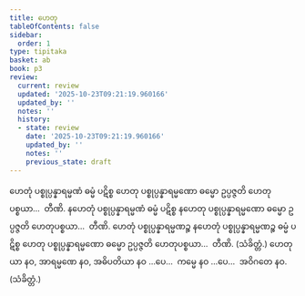 ```yaml
---
title: ဟေတု
tableOfContents: false
sidebar:
  order: 1
type: tipitaka
basket: ab
book: p3
review:
  current: review
  updated: '2025-10-23T09:21:19.960166'
  updated_by: ''
  notes: ''
  history:
  - state: review
    date: '2025-10-23T09:21:19.960166'
    updated_by: ''
    notes: ''
    previous_state: draft
---
```



<ReviewStatus review={frontmatter.review} showDetails={true} />

<HypothesisAnnotation frontmatter={frontmatter} />

<DynamicBreadcrumb />

<Division number="501" book="p3" e="ch" v="39" p="312">

<Paragraph number="1116" book="p3">
ဟေတုံ ပစ္စုပ္ပန္နာရမ္မဏံ ဓမ္မံ ပဋိစ္စ ဟေတု ပစ္စုပ္ပန္နာရမ္မဏော ဓမ္မော ဥပ္ပဇ္ဇတိ ဟေတုပစ္စယာ…  တီဏိ.
</Paragraph>

<Paragraph number="1117" book="p3">
နဟေတုံ ပစ္စုပ္ပန္နာရမ္မဏံ ဓမ္မံ ပဋိစ္စ နဟေတု ပစ္စုပ္ပန္နာရမ္မဏော ဓမ္မော ဥပ္ပဇ္ဇတိ ဟေတုပစ္စယာ…  တီဏိ.
</Paragraph>

<Paragraph number="1118" book="p3">
ဟေတုံ ပစ္စုပ္ပန္နာရမ္မဏဉ္စ နဟေတုံ ပစ္စုပ္ပန္နာရမ္မဏဉ္စ ဓမ္မံ ပဋိစ္စ ဟေတု ပစ္စုပ္ပန္နာရမ္မဏော ဓမ္မော ဥပ္ပဇ္ဇတိ ဟေတုပစ္စယာ…  တီဏိ. (သံခိတ္တံ.)
</Paragraph>

</Division>
<Division number="502" book="p3" e="ch" v="39" p="312">

<Paragraph number="1119" book="p3">
ဟေတုယာ နဝ, အာရမ္မဏေ နဝ, အဓိပတိယာ နဝ …ပေ…  ကမ္မေ နဝ …ပေ…  အဝိဂတေ နဝ. (သံခိတ္တံ.)
</Paragraph>
</Division>